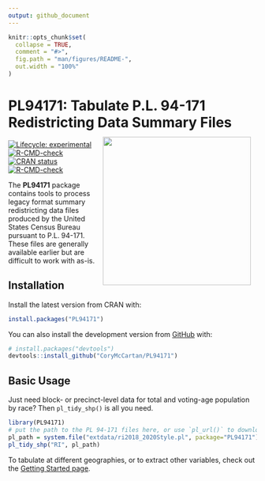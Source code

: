 ```yaml
---
output: github_document
---
```


<!-- README.md is generated from README.Rmd. Please edit that file -->

```r
knitr::opts_chunk$set(
  collapse = TRUE,
  comment = "#>",
  fig.path = "man/figures/README-",
  out.width = "100%"
)
```

# **PL94171**: Tabulate P.L. 94-171 Redistricting Data Summary Files <a href='https://corymccartan.github.io/PL94171/'><img src='man/figures/logo.png' align="right" height="300" style="padding: 12px; height: 300px;" /></a>

<!-- badges: start -->

[![Lifecycle:
experimental](https://img.shields.io/badge/lifecycle-experimental-orange.svg)](https://lifecycle.r-lib.org/articles/stages.html#experimental)
[![R-CMD-check](https://github.com/CoryMcCartan/PL94171/workflows/R-CMD-check/badge.svg)](https://github.com/CoryMcCartan/PL94171/actions)
[![CRAN status](https://www.r-pkg.org/badges/version/PL94171)](https://CRAN.R-project.org/package=PL94171)
[![R-CMD-check](https://github.com/CoryMcCartan/PL94171/actions/workflows/R-CMD-check.yaml/badge.svg)](https://github.com/CoryMcCartan/PL94171/actions/workflows/R-CMD-check.yaml)
<!-- badges: end -->

The **PL94171** package contains tools to process legacy format summary
redistricting data files produced by the United States Census Bureau pursuant to
P.L. 94-171. These files are generally available earlier but are difficult to
work with as-is.

## Installation

Install the latest version from CRAN with:

``` r
install.packages("PL94171")
```

You can also install the development version from [GitHub](https://github.com/) with:

``` r
# install.packages("devtools")
devtools::install_github("CoryMcCartan/PL94171")
```

## Basic Usage

Just need block- or precinct-level data for total and voting-age population by
race? Then `pl_tidy_shp()` is all you need.

```r
library(PL94171)
# put the path to the PL 94-171 files here, or use `pl_url()` to download them
pl_path = system.file("extdata/ri2018_2020Style.pl", package="PL94171")
pl_tidy_shp("RI", pl_path)
```

To tabulate at different geographies, or to extract other variables, check out
the [Getting Started page](https://corymccartan.github.io/PL94171/articles/PL94171.html).
